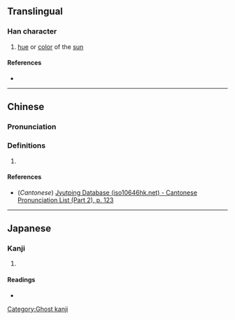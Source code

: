 {{character info/new}}
==Translingual==

===Han character===
{{Han char|rn=72|rad=日|as=08|sn=12|four=|canj=ALMY|ids=⿱日非}}

# [[hue]] or [[color]] of the [[sun]]

====References====
* {{Han ref|kx=0497.311|hdz=21518.041|uh=6683|ud=26243}}

----

==Chinese==
{{zh-forms}}

===Pronunciation===
{{zh-pron
|m=fēi
|c=fei1
|mc=
|oc=
|ma=
|cat=n
}}

===Definitions===
{{zh-hanzi}}

# {{rfdef|lang=zh}}

====References====
* (''Cantonese'') [http://www.iso10646hk.net/jp/document/download.jsp Jyutping Database (iso10646hk.net) - Cantonese Pronunciation List (Part 2), p. 123]

----

==Japanese==

===Kanji===
{{ja-kanji|grade=|rs=日08}}

# {{defn|lang=ja|sort=日08}}

====Readings====
* {{ja-readings|on=[[ひ]] (hi)|kun=}}

[[Category:Ghost kanji]]